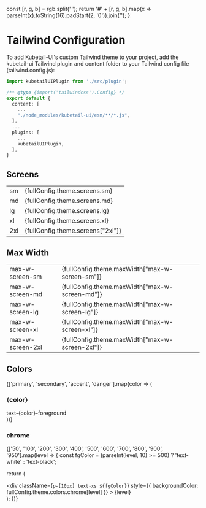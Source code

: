 


  const [r, g, b] = rgb.split(' ');
  return '#' + [r, g, b].map(x => parseInt(x).toString(16).padStart(2, '0')).join('');
}

<Meta title="Tailwind Configuration" />

# Tailwind Configuration

To add Kubetail-UI's custom Tailwind theme to your project, add the kubetail-ui Tailwind
plugin and content folder to your Tailwind config file (tailwind.config.js):

```typescript
import kubetailUIPlugin from './src/plugin';

/** @type {import('tailwindcss').Config} */
export default {
  content: [
    ...
    "./node_modules/kubetail-ui/esm/**/*.js",
  ],
  ...
  plugins: [
    ...
    kubetailUIPlugin,
  ],
}
```

## Screens

<table>
  <tbody>
    <tr>
      <td>sm</td>
      <td>{fullConfig.theme.screens.sm}</td>
    </tr>
    <tr>
      <td>md</td>
      <td>{fullConfig.theme.screens.md}</td>
    </tr>
    <tr>
      <td>lg</td>
      <td>{fullConfig.theme.screens.lg}</td>
    </tr>
    <tr>
      <td>xl</td>
      <td>{fullConfig.theme.screens.xl}</td>
    </tr>
    <tr>
      <td>2xl</td>
      <td>{fullConfig.theme.screens["2xl"]}</td>
    </tr>
  </tbody>
</table>

## Max Width

<table>
  <tbody>
    <tr>
      <td>max-w-screen-sm</td>
      <td>{fullConfig.theme.maxWidth["max-w-screen-sm"]}</td>
    </tr>
    <tr>
      <td>max-w-screen-md</td>
      <td>{fullConfig.theme.maxWidth["max-w-screen-md"]}</td>
    </tr>
    <tr>
      <td>max-w-screen-lg</td>
      <td>{fullConfig.theme.maxWidth["max-w-screen-lg"]}</td>
    </tr>
    <tr>
      <td>max-w-screen-xl</td>
      <td>{fullConfig.theme.maxWidth["max-w-screen-xl"]}</td>
    </tr>
    <tr>
      <td>max-w-screen-2xl</td>
      <td>{fullConfig.theme.maxWidth["max-w-screen-2xl"]}</td>
    </tr>
  </tbody>
</table>

## Colors

{['primary', 'secondary', 'accent', 'danger'].map(color => (
  <div key={color} className="pb-[30px]">
    <h3>{color}</h3>
    <div className="p-[10px]" style={{ backgroundColor: fullConfig.theme.colors[color].DEFAULT}}>
      <div style={{ color: fullConfig.theme.colors[color].foreground }}>text-{color}-foreground</div>
    </div>
  </div>
))}

<h3>chrome</h3>
{['50', '100', '200', '300', '400', '500', '600', '700', '800', '900', '950'].map(level => {
  const fgColor = (parseInt(level, 10) >= 500) ? 'text-white' : 'text-black';

  return (
    <div key={level}>
      <div
        className={`p-[10px] text-xs ${fgColor}`}
        style={{ backgroundColor: fullConfig.theme.colors.chrome[level] }}
      >
        {level}
      </div>
    </div>
  );
})}

